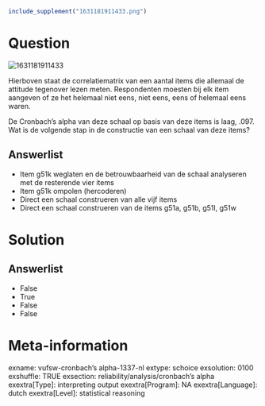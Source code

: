```r
include_supplement("1631181911433.png")
```

Question
========
<img src="1631181911433.png" class="fr-fic fr-dii tvcss_2"
alt="1631181911433" />  
  
Hierboven staat de correlatiematrix van een aantal items die allemaal de
attitude tegenover lezen meten. Respondenten moesten bij elk item
aangeven of ze het helemaal niet eens, niet eens, eens of helemaal eens
waren.  
  
De Cronbach’s alpha van deze schaal op basis van deze items is laag,
.097. Wat is de volgende stap in de constructie van een schaal van deze
items?

Answerlist
----------
* Item g51k weglaten en de betrouwbaarheid van de schaal analyseren met de
  resterende vier items
* Item g51k ompolen (hercoderen)
* Direct een schaal construeren van alle vijf items
* Direct een schaal construeren van de items g51a, g51b, g51l, g51w

Solution
========










Answerlist
----------
* False
* True
* False
* False

Meta-information
================
exname: vufsw-cronbach's alpha-1337-nl
extype: schoice
exsolution: 0100
exshuffle: TRUE
exsection: reliability/analysis/cronbach's alpha
exextra[Type]: interpreting output
exextra[Program]: NA
exextra[Language]: dutch
exextra[Level]: statistical reasoning

